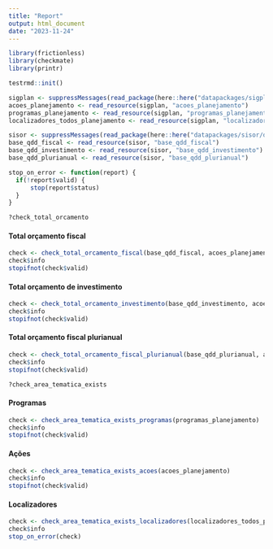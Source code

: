 ```yaml
---
title: "Report"
output: html_document
date: "2023-11-24"
---
```


```r
library(frictionless)
library(checkmate)
library(printr)

testrmd::init()

sigplan <- suppressMessages(read_package(here::here("datapackages/sigplan/datapackage.json")))
acoes_planejamento <- read_resource(sigplan, "acoes_planejamento")
programas_planejamento <- read_resource(sigplan, "programas_planejamento")
localizadores_todos_planejamento <- read_resource(sigplan, "localizadores_todos_planejamento")

sisor <- suppressMessages(read_package(here::here("datapackages/sisor/datapackage.json")))
base_qdd_fiscal <- read_resource(sisor, "base_qdd_fiscal")
base_qdd_investimento <- read_resource(sisor, "base_qdd_investimento")
base_qdd_plurianual <- read_resource(sisor, "base_qdd_plurianual")
```

```r
stop_on_error <- function(report) {
  if(!report$valid) {
      stop(report$status)
  }
}
```


```r
?check_total_orcamento
```

#### Total orçamento fiscal

```r
check <- check_total_orcamento_fiscal(base_qdd_fiscal, acoes_planejamento)
check$info
stopifnot(check$valid)
```

#### Total orçamento de investimento

```r
check <- check_total_orcamento_investimento(base_qdd_investimento, acoes_planejamento)
check$info
stopifnot(check$valid)
```

#### Total orçamento fiscal plurianual

```r
check <- check_total_orcamento_fiscal_plurianual(base_qdd_plurianual, acoes_planejamento)
check$info
stopifnot(check$valid)
```


```r
?check_area_tematica_exists
```


#### Programas

```r
check <- check_area_tematica_exists_programas(programas_planejamento)
check$info
stopifnot(check$valid)
```

#### Ações

```r
check <- check_area_tematica_exists_acoes(acoes_planejamento)
check$info
stopifnot(check$valid)
```

#### Localizadores

```r
check <- check_area_tematica_exists_localizadores(localizadores_todos_planejamento)
check$info
stop_on_error(check)
```
